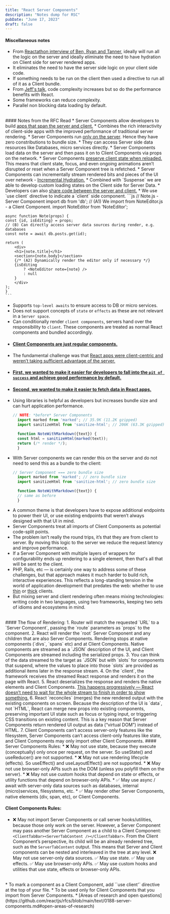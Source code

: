 ```yaml
---
title: "React Server Components"
description: "Notes dump for RSC"
pubDate: "June 17, 2023"
draft: false
---
```

#### Miscellaneous notes
* From [Reactathon interview of Ben, Ryan and Tanner](https://www.youtube.com/watch?v=QRVtu9_xi2k), ideally will run all the logic on the server and ideally eliminate the need to have hydration on Client side for server rendered apps.
* It eliminates the need to have the server side logic on your client side code.
* If something needs to be run on the client then used a directive to run all of it as a Client bundle.
* From [Jeff's talk](https://www.youtube.com/watch?v=TJOiXyVKExg), code complexity increases but so do the performance benefits with React.
* Some frameworks can reduce complexity.
* Parallel non blocking data loading by default.

<br/>
#### Notes from the RFC Read
* Server Components allow developers to build <u>apps that span the server and client.</u>
* Combines the rich interactivity of client-side apps with the improved performance of traditional server rendering.
* Server Components run <u>only on the server</u>. Hence they have zero constributions to bundle size.
* They can access Server side data resources like Databases, micro services directly.
* Server Components load data on the server and then pass it on to Client Components via props on the network.
* Server Components <u>preserve client state when reloaded.</u> This means that client state, focus, and even ongoing animations aren’t disrupted or reset when a Server Component tree is refetched.
* Server Components can incrementally stream rendered bits and pieces of the UI over network - <u>Incremental Hydration.</u>
* Combined with `Suspense` we are able to develop custom loading states on the Client side for Server Data.
* Developers can also <u>share code between the server and client.</u>
* We use `use client` directive to indicate a `client` side component.
    ```js
    // Note.js - Server Component
    import db from 'db'; 
    // (A1) We import from NoteEditor.js - a Client Component.
    import NoteEditor from 'NoteEditor';

    async function Note(props) {
    const {id, isEditing} = props;
    // (B) Can directly access server data sources during render, e.g. databases
    const note = await db.posts.get(id);
    
    return (
        <div>
        <h1>{note.title}</h1>
        <section>{note.body}</section>
        {/* (A2) Dynamically render the editor only if necessary */}
        {isEditing 
            ? <NoteEditor note={note} />
            : null
        }
        </div>
    );
    }
    ```
* Supports `top-level awaits` to ensure access to DB or micro services.
* Does not support concepts of `state` or `effects` as these are not relevant in a `Server space`.
* Can conditionally render `client components`, servers hand over the responsibility to `client`. These components are treated as normal React components and bundled accordingly.
* #### <u>Client Components are just regular components.</u>
* The fundamental challenge was that <u>React apps were client-centric and weren’t taking sufficient advantage of the server.</u>
* #### <u>First, we wanted to make it easier for developers to fall into the `pit of success` and achieve good performance by default.</u>
* #### <u>Second, we wanted to make it easier to fetch data in React apps.</u>
* Using libraries is helpful as developers but increases bundle size and can hurt application performance.
  ```js
  // NOTE: *before* Server Components
    import marked from 'marked'; // 35.9K (11.2K gzipped)
    import sanitizeHtml from 'sanitize-html'; // 206K (63.3K gzipped)

    function NoteWithMarkdown({text}) {
    const html = sanitizeHtml(marked(text));
    return (/* render */);
    }
  ```
* With Server components we can render this on the server and do not need to send this as a bundle to the client:
  ```js
  // Server Component === zero bundle size
    import marked from 'marked'; // zero bundle size
    import sanitizeHtml from 'sanitize-html'; // zero bundle size

    function NoteWithMarkdown({text}) {
    // same as before
    }
  ```
* A common theme is that developers have to expose additional endpoints to power their UI, or use existing endpoints that weren’t always designed with that UI in mind.
* Server Components treat all imports of Client Components as potential code-split points.
* The problem isn’t really the round trips, it’s that they are from client to server. By moving this logic to the server we reduce the request latency and improve performance.
* If a Server Component with multiple layers of wrappers for configurability ends up rendering to a single element, then that's all that will be sent to the client.
* PHP, Rails, etc — is certainly one way to address some of these challenges, but that approach makes it much harder to build rich, interactive experiences. This reflects a long-standing tension in the world of application development that predates the web: whether to use <u>thin</u> or <u>thick</u> clients.
* But mixing server and client rendering often means mixing technologies: writing code in two languages, using two frameworks, keeping two sets of idioms and ecosystems in mind.
<br/>
#### The flow of Rendering:
1. Router will match the requested `URL` to a `Server Component`, passing the `route` parameters as `props` to the component.
2. React will render the `root` Server Component and any children that are also Server Components. Rendering stops at native components (`divs`, `spans` etc) and at Client Components. Native components are streamed as a `JSON` description of the UI, and Client Components are streamed including the serialized props.
3. You can think of the data streamed to the target as `JSON` but with `slots` for components that suspend, where the values to place into those `slots` are provided as additional items later in the response stream.
4. On the `client`, the framework receives the streamed React response and renders it on the page with React.
5. React deserializes the response and renders the native elements and Client Components. <u>This happens progressively — React doesn’t need to wait for the whole stream to finish in order to show something.</u>
6. React `reconciles` (merges) the new rendered output with the existing components on screen. Because the description of the UI is `data`, not `HTML`, React can merge new props into existing components, preserving important UI state such as focus or typing input, or triggering CSS transitions on existing content. This is a key reason that Server Components return rendered UI output as data (“virtual DOM”) instead of HTML.
7. Client Components can’t access server-only features like the filesystem, Server Components can’t access client-only features like state, and Client Components may only import other Client Components.
#### Server Components Rules:
* ❌ May not use state, because they execute (conceptually) only once per request, on the server. So useState() and useReducer() are not supported.
* ❌ May not use rendering lifecycle (effects). So useEffect() and useLayoutEffect() are not supported.
* ❌ May not use browser-only APIs such as the DOM (unless you polyfill them on the server).
* ❌ May not use custom hooks that depend on state or effects, or utility functions that depend on browser-only APIs.
* ✅ May use async / await with server-only data sources such as databases, internal (micro)services, filesystems, etc.
* ✅ May render other Server Components, native elements (div, span, etc), or Client Components.

#### Client Components Rules:
* ❌ May not import Server Components or call server hooks/utilities, because those only work on the server. However, a Server Component may pass another Server Component as a child to a Client Component: `<ClientTabBar><ServerTabContent /></ClientTabBar>`. From the Client Component’s perspective, its child will be an already rendered tree, such as the `ServerTabContent` output. This means that Server and Client components can be nested and interleaved in the tree at any level.
❌ May not use server-only data sources.
✅ May use state.
✅ May use effects.
✅ May use browser-only APIs.
✅ May use custom hooks and utilities that use state, effects or browser-only APIs.
<br/>
* To mark a component as a Client Component, add ``use client'` directive at the top of your file.
* To be used only for Client Components that you import from Server Components.
* [Areas of research and open questions](https://github.com/reactjs/rfcs/blob/main/text/0188-server-components.md#open-areas-of-research)
